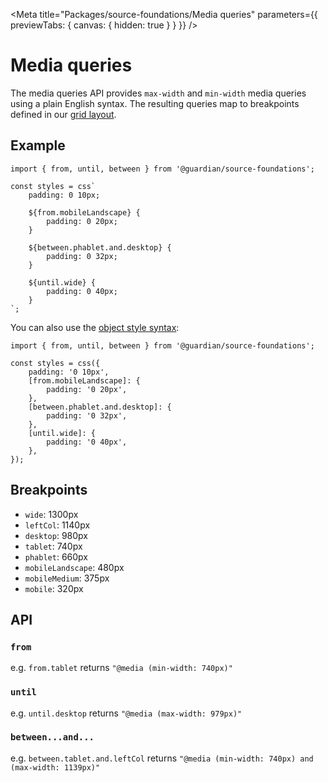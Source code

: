 
<Meta
	title="Packages/source-foundations/Media queries"
	parameters={{ previewTabs: { canvas: { hidden: true } } }}
/>

# Media queries

The media queries API provides `max-width` and `min-width` media queries using a
plain English syntax. The resulting queries map to breakpoints defined in our
[grid layout](https://theguardian.design/2a1e5182b/p/41be19-grids).

## Example

```tsx
import { from, until, between } from '@guardian/source-foundations';

const styles = css`
	padding: 0 10px;

	${from.mobileLandscape} {
		padding: 0 20px;
	}

	${between.phablet.and.desktop} {
		padding: 0 32px;
	}

	${until.wide} {
		padding: 0 40px;
	}
`;
```

You can also use the [object style syntax](https://emotion.sh/docs/object-styles):

```tsx
import { from, until, between } from '@guardian/source-foundations';

const styles = css({
	padding: '0 10px',
	[from.mobileLandscape]: {
		padding: '0 20px',
	},
	[between.phablet.and.desktop]: {
		padding: '0 32px',
	},
	[until.wide]: {
		padding: '0 40px',
	},
});
```

## Breakpoints

-   `wide`: 1300px
-   `leftCol`: 1140px
-   `desktop`: 980px
-   `tablet`: 740px
-   `phablet`: 660px
-   `mobileLandscape`: 480px
-   `mobileMedium`: 375px
-   `mobile`: 320px

## API

### `from`

e.g. `from.tablet` returns `"@media (min-width: 740px)"`

### `until`

e.g. `until.desktop` returns `"@media (max-width: 979px)"`

### `between...and...`

e.g. `between.tablet.and.leftCol` returns `"@media (min-width: 740px) and (max-width: 1139px)"`
